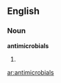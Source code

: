==English==

===Noun===
'''antimicrobials'''

# {{plural of|[[antimicrobial]]}}

[[ar:antimicrobials]]